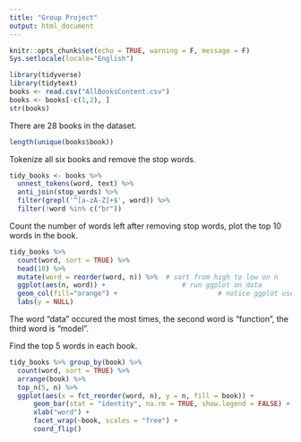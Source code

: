 ---
title: "Group Project"
output: html_document
---

```{r setup, include=FALSE}
knitr::opts_chunk$set(echo = TRUE, warning = F, message = F)
Sys.setlocale(locale="English")
```
  
```{r}
library(tidyverse)
library(tidytext)
books <- read.csv("AllBooksContent.csv")
books <- books[-c(1,2), ]
str(books)
```

There are 28 books in the dataset.
```{r}
length(unique(books$book))
```


Tokenize all six books and remove the stop words.
```{r}
tidy_books <- books %>%
  unnest_tokens(word, text) %>%
  anti_join(stop_words) %>%
  filter(grepl('^[a-zA-Z]+$', word)) %>%
  filter(!word %in% c("br"))
```

Count the number of words left after removing stop words, plot the top 10 words in the book.


```{r}
tidy_books %>%
  count(word, sort = TRUE) %>%
  head(10) %>%
  mutate(word = reorder(word, n)) %>%  # sort from high to low on n
  ggplot(aes(n, word)) +                   # run ggplot on data
  geom_col(fill="orange") +                         # notice ggplot uses + signs
  labs(y = NULL)
```

The word "data" occured the most times, the second word is "function", the third word is "model".

Find the top 5 words in each book.
```{r fig.width=10}
tidy_books %>% group_by(book) %>%
  count(word, sort = TRUE) %>% 
  arrange(book) %>%
  top_n(5, n) %>%
  ggplot(aes(x = fct_reorder(word, n), y = n, fill = book)) + 
      geom_bar(stat = "identity", na.rm = TRUE, show.legend = FALSE) +
      xlab("word") +
      facet_wrap(~book, scales = "free") +
      coord_flip()
```

